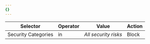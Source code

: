 ```yaml
---
{}
---
```


| Selector            | Operator | Value                | Action |
| ------------------- | -------- | -------------------- | ------ |
| Security Categories | in       | _All security risks_ | Block  |
